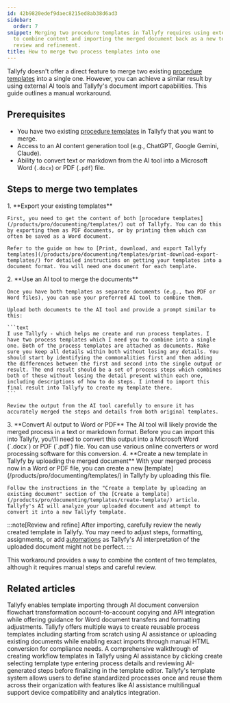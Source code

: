 ```yaml
---
id: 42b9820edef9daec8215ed8ab38d6ad3
sidebar:
  order: 7
snippet: Merging two procedure templates in Tallyfy requires using external AI tools
  to combine content and importing the merged document back as a new template for
  review and refinement.
title: How to merge two process templates into one
---
```



Tallyfy doesn't offer a direct feature to merge two existing [procedure templates](/products/pro/documenting/templates/) into a single one. However, you can achieve a similar result by using external AI tools and Tallyfy's document import capabilities. This guide outlines a manual workaround.

## Prerequisites

-   You have two existing [procedure templates](/products/pro/documenting/templates/) in Tallyfy that you want to merge.
-   Access to an AI content generation tool (e.g., ChatGPT, Google Gemini, Claude).
-   Ability to convert text or markdown from the AI tool into a Microsoft Word (`.docx`) or PDF (`.pdf`) file.

## Steps to merge two templates

<Steps>
	1. **Export your existing templates**
</Steps>

	First, you need to get the content of both [procedure templates](/products/pro/documenting/templates/) out of Tallyfy. You can do this by exporting them as PDF documents, or by printing them which can often be saved as a Word document.

	Refer to the guide on how to [Print, download, and export Tallyfy templates](/products/pro/documenting/templates/print-download-export-templates/) for detailed instructions on getting your templates into a document format. You will need one document for each template.
<Steps>
	2. **Use an AI tool to merge the documents**
</Steps>

	Once you have both templates as separate documents (e.g., two PDF or Word files), you can use your preferred AI tool to combine them.

	Upload both documents to the AI tool and provide a prompt similar to this:

	```text
	I use Tallyfy - which helps me create and run process templates. I have two process templates which I need you to combine into a single one. Both of the process templates are attached as documents. Make sure you keep all details within both without losing any details. You should start by identifying the commonalities first and then adding the differences between the first and second into the single output or result. The end result should be a set of process steps which combines both of these without losing the detail present within each one, including descriptions of how to do steps. I intend to import this final result into Tallyfy to create my template there.
	```

	Review the output from the AI tool carefully to ensure it has accurately merged the steps and details from both original templates.
<Steps>
	3. **Convert AI output to Word or PDF**
</Steps>
	The AI tool will likely provide the merged process in a text or markdown format. Before you can import this into Tallyfy, you\'ll need to convert this output into a Microsoft Word (`.docx`) or PDF (`.pdf`) file. You can use various online converters or word processing software for this conversion.
<Steps>
	4. **Create a new template in Tallyfy by uploading the merged document**
</Steps>
	With your merged process now in a Word or PDF file, you can create a new [template](/products/pro/documenting/templates/) in Tallyfy by uploading this file.


	Follow the instructions in the "Create a template by uploading an existing document" section of the [Create a template](/products/pro/documenting/templates/create-template/) article. Tallyfy's AI will analyze your uploaded document and attempt to convert it into a new Tallyfy template.


:::note[Review and refine]
After importing, carefully review the newly created template in Tallyfy. You may need to adjust steps, formatting, assignments, or add [automations](/products/pro/documenting/templates/automations/) as Tallyfy's AI interpretation of the uploaded document might not be perfect.
:::

This workaround provides a way to combine the content of two templates, although it requires manual steps and careful review.


## Related articles
<CardGrid>
<LinkTitleCard header="<b>Templates > Import a template</b>" href="/products/pro/documenting/templates/import-feature/" > Tallyfy enables template importing through AI document conversion flowchart transformation account-to-account copying and API integration while offering guidance for Word document transfers and formatting adjustments. </LinkTitleCard>
<LinkTitleCard header="<b>Templates > Create a template</b>" href="/products/pro/documenting/templates/create-template/" > Tallyfy offers multiple ways to create reusable process templates including starting from scratch using AI assistance or uploading existing documents while enabling exact imports through manual HTML conversion for compliance needs. </LinkTitleCard>
<LinkTitleCard header="<b>Tutorials > Create your first template</b>" href="/products/pro/tutorials/your-first-template/" > A comprehensive walkthrough of creating workflow templates in Tallyfy using AI assistance by clicking create selecting template type entering process details and reviewing AI-generated steps before finalizing in the template editor. </LinkTitleCard>
<LinkTitleCard header="<b>Features > Explain it once</b>" href="/products/pro/tutorials/features/explain-it-once/" > Tallyfy's template system allows users to define standardized processes once and reuse them across their organization with features like AI assistance multilingual support device compatibility and analytics integration. </LinkTitleCard>
</CardGrid>